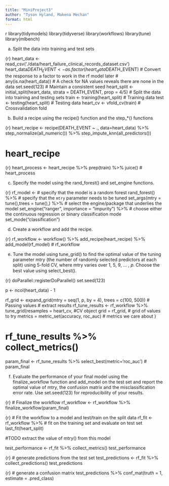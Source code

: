 ```yaml
---
title: "MiniProject3"
author: "Tyson Hyland, Makena Mechan"
format: html
---
```


{r}
library(tidymodels)
library(tidyverse)
library(workflows)
library(tune)
library(mlbench)

a. Split the data into training and test sets

{r}
heart_data <- read_csv('./data/heart_failure_clinical_records_dataset.csv')
heart_data$DEATH_EVENT <- as.factor(heart_data$DEATH_EVENT) # Convert the response to a factor to work in the rf model later
# any(is.na(heart_data)) # A check for NA values reveals there are none in the data
set.seed(123) # Maintain a consistent seed
heart_split <- initial_split(heart_data, strata = DEATH_EVENT, prop = 4/5) # Split the data into training and testing sets
train <- training(heart_split) # Training data
test <- testing(heart_split) # Testing data
heart_cv <- vfold_cv(train) # Crossvalidation fold

b. Build a recipe using the recipe() function and the step_*() functions

{r}
heart_recipe <- recipe(DEATH_EVENT ~ ., data=heart_data) %>%
  step_normalize(all_numeric()) %>%
  step_impute_knn(all_predictors())

# heart_recipe

{r}
heart_process <- heart_recipe %>%
  prep(train) %>%
  juice()
# heart_process

c. Specify the model using the rand_forest() and set_engine functions.

{r}
rf_model <- 
  # specify that the model is a random forest
  rand_forest() %>%
  # specify that the `mtry` parameter needs to be tuned
  set_args(mtry = tune(),trees = tune(),) %>%
  # select the engine/package that underlies the model
  set_engine("ranger", importance = "impurity") %>%
  # choose either the continuous regression or binary classification mode
  set_mode("classification") 

d. Create a workflow and add the recipe.

{r}
rf_workflow <- workflow() %>% 
  add_recipe(heart_recipe) %>% 
  add_model(rf_model)
# rf_workflow

e. Tune the model using tune_grid() to find the optimal value of the tuning parameter mtry (the number of randomly selected predictors at each split) using 5-fold CV, where mtry varies over 1, 5, 9, ... , 𝑝. Choose the best value using select_best().

{r}
doParallel::registerDoParallel()
set.seed(123)

p <- ncol(heart_data) - 1

rf_grid <- expand_grid(mtry = seq(1, p, by = 4), trees = c(100, 500)) # Passing values 
# extract results
rf_tune_results <- rf_workflow %>%
  tune_grid(resamples = heart_cv, #CV object
            grid = rf_grid, # grid of values to try
            metrics = metric_set(accuracy, roc_auc) # metrics we care about
            )

# rf_tune_results %>% collect_metrics()

param_final <- rf_tune_results %>% 
  select_best(metric='roc_auc')
# param_final

f. Evaluate the performance of your final model using the finalize_workflow function and add_model on the test set and report the optimal value of mtry, the confusion matrix and the misclassification error rate. Use set.seed(123) for reproducibility of your results.

{r}
# Finalize the workflow
rf_workflow <- rf_workflow %>%
  finalize_workflow(param_final)

{r}
# Fit the workflow to a model and test/train on the split data
rf_fit <- rf_workflow %>%
  # fit on the training set and evaluate on test set
  last_fit(heart_split)

#TODO extract the value of mtry() from this model

test_performance <- rf_fit %>% collect_metrics()
test_performance

{r}
# generate predictions from the test set
test_predictions <- rf_fit %>% collect_predictions()
test_predictions

{r}
# generate a confusion matrix
test_predictions %>% 
  conf_mat(truth = 1, estimate = .pred_class)

